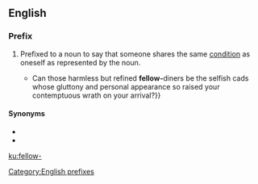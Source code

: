 {{also|fellow}}
==English==

===Prefix===
{{head|en|prefixes}}

# Prefixed to a noun to say that someone shares the same [[condition]] as oneself as represented by the noun.
#: {{usex|lang=en|'''fellow-'''worker;&nbsp; '''fellow-'''sufferer;&nbsp; '''fellow-'''teacher;&nbsp; '''fellow-'''chairwoman;&nbsp; '''fellow-'''Scotsman}}
#: {{usex|lang=en|His call for action was supported by the majority of his '''fellow-'''students at the meeting.}}
#* {{quote-book|year=1922|author={{w|Ben Travers}}
|chapter=5|title=[http://openlibrary.org/works/OL1521052W A Cuckoo in the Nest]
|passage=The most rapid and most seductive transition in all human nature is that which attends the palliation of a ravenous appetite.{{...}}Can those harmless but refined '''fellow-'''diners be the selfish cads whose gluttony and personal appearance so raised your contemptuous wrath on your arrival?}}

====Synonyms====
* {{l/en|co-}}
* {{l/en|even-}}

[[Category:English prefixes]]

[[ku:fellow-]]